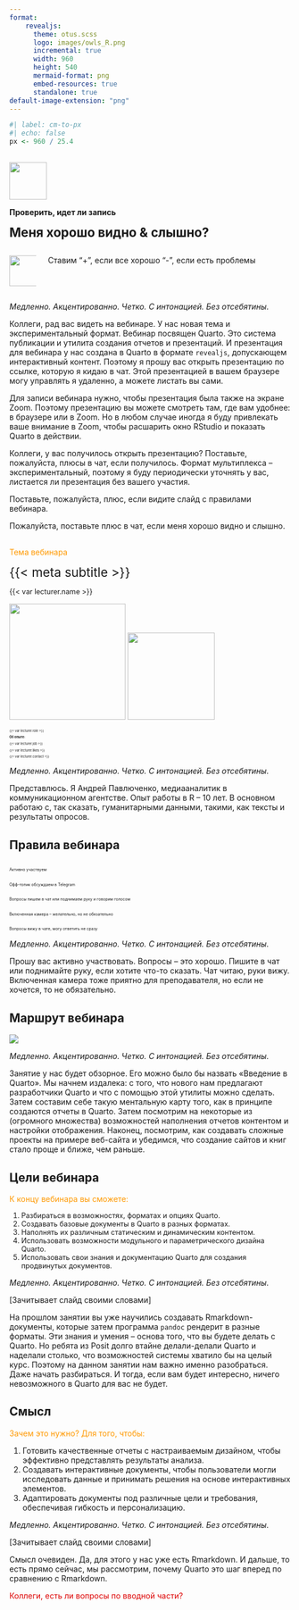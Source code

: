 ```yaml
---
format:
    revealjs:
      theme: otus.scss
      logo: images/owls_R.png
      incremental: true
      width: 960
      height: 540
      mermaid-format: png
      embed-resources: true
      standalone: true
default-image-extension: "png"
---
```


```r
#| label: cm-to-px
#| echo: false
px <- 960 / 25.4
```

##  {#slide-rec data-menu-title="Запись" background-image="images/slide.jpg" background-size="contain"}

![](images/rec){.absolute top="15" left="91" width="67"}

[**Проверить, идет ли запись**]{.absolute top="20" left="171"}

[**Меня хорошо видно & слышно?**]{.absolute top="120" left="80.5" style="font-size:1.6em;"}

::: {.columns layout-valign="bottom"}
::: {.column width="10%"}
![](images/plus){.absolute top="370" left="91" width="55" height="55"}
:::

::: {.column width="90%"}
[Ставим "+", если все хорошо "-", если есть проблемы]{.absolute top="363" left="159"}
:::
:::

::: {.notes}
*Медленно. Акцентированно. Четко. С интонацией. Без отсебятины.*

Коллеги, рад вас видеть на вебинаре. У нас новая тема и экспериментальный формат. Вебинар посвящен Quarto. Это система публикации и утилита создания отчетов и презентаций. И презентация для вебинара у нас создана в Quarto в формате `revealjs`, допускающем интерактивный контент. Поэтому я прошу вас открыть презентацию по ссылке, которую я кидаю в чат. Этой презентацией в вашем браузере могу управлять я удаленно, а можете листать вы сами.

Для записи вебинара нужно, чтобы презентация была также на экране Zoom. Поэтому презентацию вы можете смотреть там, где вам удобнее: в браузере или в Zoom. Но в любом случае иногда я буду привлекать ваше внимание в Zoom, чтобы расшарить окно RStudio и показать Quarto в действии.

Коллеги, у вас получилось открыть презентацию? Поставьте, пожалуйста, плюсы в чат, если получилось. Формат мультиплекса – экспериментальный, поэтому я буду периодически уточнять у вас, листается ли презентация без вашего участия.

Поставьте, пожалуйста, плюс, если видите слайд с правилами вебинара.

Пожалуйста, поставьте плюс в чат, если меня хорошо видно и слышно.
:::

##  {#slide-intro data-menu-title="О вебинаре" background-image="images/slide.jpg" background-size="contain"}

[Тема вебинара]{.absolute top="48" left="53" style="color:#FF9900 !important;"}

[{{< meta subtitle >}}]{.absolute top="120" left="53" style="font-size:1.6em;"}

[{{< var lecturer.name >}}]{.absolute top="284" left="323" style="font-size:0.9em;"}

![](images/or){.absolute top="284" left="66" height="208"} ![]({{< var lecturer.image >}}){.absolute top="310" left="112" height="156"}

::: {.absolute top="332" left="323" style="font-size:0.4em;"}
{{< var lecturer.role >}}

**Об опыте:**

{{< var lecturer.job >}}

{{< var lecturer.likes >}}

{{< var lecturer.contact >}}
:::

::: {.notes}
*Медленно. Акцентированно. Четко. С интонацией. Без отсебятины.*

Представлюсь. Я Андрей Павлюченко, медиааналитик в коммуникационном агентстве. Опыт работы в R – 10 лет. В основном работаю с, так сказать, гуманитарными данными, такими, как тексты и результаты опросов.
:::

## Правила вебинара {background-image="images/slide.jpg" background-size="contain"}

::: {.absolute left=88 style="font-size:0.5em;" layout="[[10, 70, 20], [10, 70, 20], [10, 70, 20], [10, 70, 20], [10, 70, 20]]" layout-valign="center"}
![](images/rules-active){height="0.5em"}

Активно участвуем

[]{style="visibility: hidden;"}

![](images/rules-offtop){height="0.5em"}

Офф-топик обсуждаем в Telegram

[]{style="visibility: hidden;"}

![](images/rules-ask){height="0.5em"}

Вопросы пишем в чат или поднимаем руку и говорим голосом

[]{style="visibility: hidden;"}

![](images/rules-presense){height="0.5em"}

Включенная камера – желательно, но не обязательно

[]{style="visibility: hidden;"}

![](images/rules-delay){height="0.5em"}

Вопросы вижу в чате, могу ответить не сразу

[]{style="visibility: hidden;"}
:::

::: {.notes}
*Медленно. Акцентированно. Четко. С интонацией. Без отсебятины.*

Прошу вас активно участвовать. Вопросы – это хорошо. Пишите в чат или поднимайте руку, если хотите что-то сказать. Чат читаю, руки вижу. Включенная камера тоже приятно для преподавателя, но если не хочется, то не обязательно.
:::

## Маршрут вебинара {background-image="images/slide.jpg" background-size="contain"}

![](images/route)

::: {.notes}
*Медленно. Акцентированно. Четко. С интонацией. Без отсебятины.*

Занятие у нас будет обзорное. Его можно было бы назвать «Введение в Quarto». Мы начнем издалека: с того, что нового нам предлагают разработчики Quarto и что с помощью этой утилиты можно сделать. Затем составим себе такую ментальную карту того, как в принципе создаются отчеты в Quarto. Затем посмотрим на некоторые из (огромного множества) возможностей наполнения отчетов контентом и настройки отображения. Наконец, посмотрим, как создавать сложные проекты на примере веб-сайта и убедимся, что создание сайтов и книг стало проще и ближе, чем раньше.
:::

## Цели вебинара {.smaller background-image="images/slide.jpg" background-size="contain"}

[К концу вебинара вы сможете:]{style="color:#FF9900 !important;"}

::: {style="font-size:0.9em;"}
1. [Разбираться в возможностях, форматах и опциях Quarto.]{}
2. [Создавать базовые документы в Quarto в разных форматах.]{}
3. [Наполнять их различным статическим и динамическим контентом.]{}
4. [Использовать возможности модульного и параметрического дизайна Quarto.]{}
5. [Использовать свои знания и документацию Quarto для создания продвинутых документов.]{}
:::

::: {.notes}
*Медленно. Акцентированно. Четко. С интонацией. Без отсебятины.*

[Зачитывает слайд своими словами]

На прошлом занятии вы уже научились создавать Rmarkdown-документы, которые затем программа `pandoc` рендерит в разные форматы. Эти знания и умения – основа того, что вы будете делать с Quarto. Но ребята из Posit долго втайне делали-делали Quarto и наделали столько, что возможностей системы хватило бы на целый курс. Поэтому на данном занятии нам важно именно разобраться. Даже начать разбираться. И тогда, если вам будет интересно, ничего невозможного в Quarto для вас не будет.
:::

## Смысл {.smaller background-image="images/slide.jpg" background-size="contain"}

[Зачем это нужно? Для того, чтобы:]{style="color:#FF9900 !important;"}

1. [Готовить качественные отчеты с настраиваемым дизайном, чтобы эффективно представлять результаты анализа.]{}
2. [Создавать интерактивные документы, чтобы пользователи могли исследовать данные и принимать решения на основе интерактивных элементов.]{}
3. [Адаптировать документы под различные цели и требования, обеспечивая гибкость и персонализацию.]{}

::: {.notes}
*Медленно. Акцентированно. Четко. С интонацией. Без отсебятины.*

[Зачитывает слайд своими словами]

Смысл очевиден. Да, для этого у нас уже есть Rmarkdown. И дальше, то есть прямо сейчас, мы рассмотрим, почему Quarto это шаг вперед по сравнению с Rmarkdown.

[Коллеги, есть ли вопросы по вводной части?]{style="color:#d00;"}
:::
